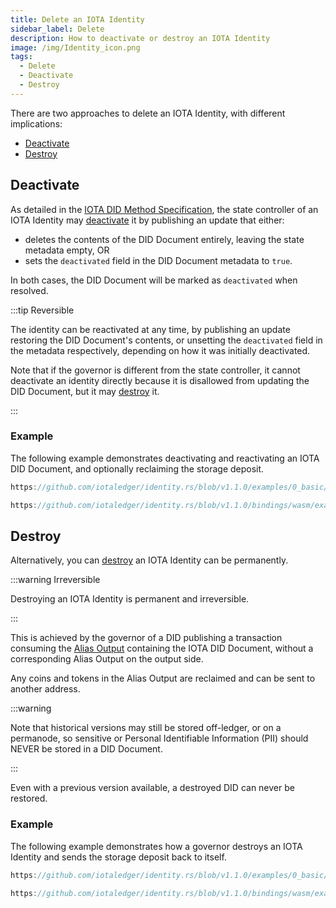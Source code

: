 ```yaml
---
title: Delete an IOTA Identity
sidebar_label: Delete
description: How to deactivate or destroy an IOTA Identity
image: /img/Identity_icon.png
tags:
  - Delete
  - Deactivate
  - Destroy
---
```



There are two approaches to delete an IOTA Identity, with different implications:

- [Deactivate](#deactivate)
- [Destroy](#destroy)

## Deactivate

As detailed in the [IOTA DID Method Specification](../../references/specifications/iota-did-method-spec.mdx#deactivate),
the state controller of an IOTA Identity may [deactivate](https://www.w3.org/TR/did-core/#did-document-metadata) it by publishing an update that either:

- deletes the contents of the DID Document entirely, leaving the state metadata empty, OR
- sets the `deactivated` field in the DID Document metadata to `true`.

In both cases, the DID Document will be marked as `deactivated` when resolved.

:::tip Reversible

The identity can be reactivated at any time, by publishing an update restoring the DID Document's contents,
or unsetting the `deactivated` field in the metadata respectively, depending on how it was initially deactivated.

Note that if the governor is different from the state controller, it cannot deactivate an identity directly because
it is disallowed from updating the DID Document, but it may [destroy](#destroy) it.

:::

### Example

The following example demonstrates deactivating and reactivating an IOTA DID Document,
and optionally reclaiming the storage deposit.

<Tabs groupId="language" queryString>
<TabItem value="rust" label="Rust">

```rust reference
https://github.com/iotaledger/identity.rs/blob/v1.1.0/examples/0_basic/3_deactivate_did.rs
```

</TabItem>
<TabItem value="typescript-node" label="Typescript (Node.js)">

```ts reference
https://github.com/iotaledger/identity.rs/blob/v1.1.0/bindings/wasm/examples/src/0_basic/3_deactivate_did.ts
```

</TabItem>
</Tabs>

## Destroy

Alternatively, you can [destroy](../../references/specifications/iota-did-method-spec.mdx#destroy) an IOTA Identity can be permanently.

:::warning Irreversible

Destroying an IOTA Identity is permanent and irreversible.

:::


This is achieved by the governor of a DID publishing a transaction consuming the [Alias Output](../../references/specifications/iota-did-method-spec.mdx#alias-output)
containing the IOTA DID Document, without a corresponding Alias Output on the output side.

Any coins and tokens in the Alias Output are reclaimed and can be sent to another address.

:::warning

Note that historical versions may still be stored off-ledger, or on a permanode,
so sensitive or Personal Identifiable Information (PII) should NEVER be stored in a DID Document.

:::

Even with a previous version available, a destroyed DID can never be restored.

### Example

The following example demonstrates how a governor destroys an IOTA Identity and sends the storage deposit back to itself.

<Tabs groupId="language" queryString>
<TabItem value="rust" label="Rust">

```rust reference
https://github.com/iotaledger/identity.rs/blob/v1.1.0/examples/0_basic/4_delete_did.rs
```

</TabItem>
<TabItem value="typescript-node" label="Typescript (Node.js)">

```ts reference
https://github.com/iotaledger/identity.rs/blob/v1.1.0/bindings/wasm/examples/src/0_basic/4_delete_did.ts
```

</TabItem>
</Tabs>
